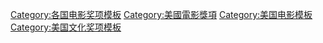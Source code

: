 [[Category:各国电影奖项模板|Category:各国电影奖项模板]]
[[Category:美國電影獎項|Category:美國電影獎項]]
[[Category:美国电影模板|Category:美国电影模板]]
[[Category:美国文化奖项模板|Category:美国文化奖项模板]]